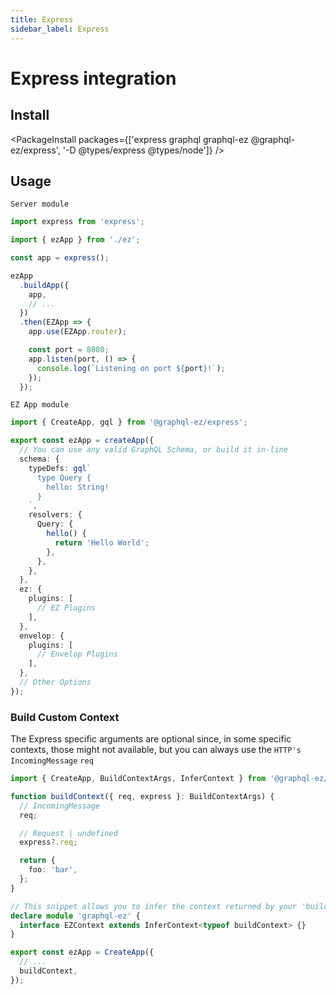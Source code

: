 ---
title: Express
sidebar_label: Express
---

# Express integration

## Install

<PackageInstall packages={['express graphql graphql-ez @graphql-ez/express', '-D @types/express @types/node']} />

## Usage

`Server module`

```ts
import express from 'express';

import { ezApp } from './ez';

const app = express();

ezApp
  .buildApp({
    app,
    // ...
  })
  .then(EZApp => {
    app.use(EZApp.router);

    const port = 8080;
    app.listen(port, () => {
      console.log(`Listening on port ${port}!`);
    });
  });
```

`EZ App module`

```ts
import { CreateApp, gql } from '@graphql-ez/express';

export const ezApp = createApp({
  // You can use any valid GraphQL Schema, or build it in-line
  schema: {
    typeDefs: gql`
      type Query {
        hello: String!
      }
    `,
    resolvers: {
      Query: {
        hello() {
          return 'Hello World';
        },
      },
    },
  },
  ez: {
    plugins: [
      // EZ Plugins
    ],
  },
  envelop: {
    plugins: [
      // Envelop Plugins
    ],
  },
  // Other Options
});
```

### Build Custom Context

The Express specific arguments are optional since, in some specific contexts, those might not available,
but you can always use the `HTTP's IncomingMessage` `req`

```ts
import { CreateApp, BuildContextArgs, InferContext } from '@graphql-ez/express';

function buildContext({ req, express }: BuildContextArgs) {
  // IncomingMessage
  req;

  // Request | undefined
  express?.req;

  return {
    foo: 'bar',
  };
}

// This snippet allows you to infer the context returned by your 'buildContext' and add it to the EZContext interface
declare module 'graphql-ez' {
  interface EZContext extends InferContext<typeof buildContext> {}
}

export const ezApp = CreateApp({
  // ...
  buildContext,
});
```
